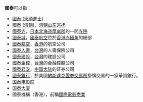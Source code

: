 {{不是|泰國}}
'''國泰'''可以指：

* [[國泰_(天順進士)|國泰 (天順進士)]]
* [[國泰_(清朝)|國泰 (清朝)]]，[[清朝|清朝]][[山东巡抚|山东巡抚]]
* [[國泰寺|國泰寺]]，[[日本|日本]][[北海道|北海道]][[厚岸郡|厚岸郡]]的一間[[寺院|寺院]]
* [[國泰城|國泰城]]，[[國泰航空|國泰航空]]位於[[香港|香港]][[赤鱲角|赤鱲角]]的總部
* [[國泰航空|國泰航空]]，[[香港|香港]]的航空公司
* [[霖園集團|國泰人壽]]，[[台灣|台灣]]的人壽保險公司
* [[霖園集團|國泰建設]]，[[台灣|台灣]]的建設公司
* [[霖園集團|國泰金控]]，[[台灣|台灣]]的金融控股公司
* [[國泰君安|國泰君安]]，[[中国大陆|中国大陆]]的证券公司
* [[國泰銀行|國泰銀行]]，於美國[[納斯達克|納斯達克]][[證券交易所|證券交易所]]掛牌交易的一家華資銀行。
* [[国泰电影院|国泰电影院]]
* [[国泰大廈|国泰大廈]]
* 國泰機構（香港），前稱[[國際電影懋業|國際電影懋業]]

{{disambig|Cat=二字亞洲相關消歧義}}